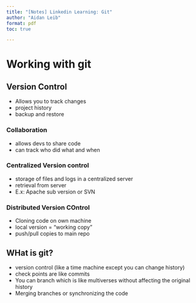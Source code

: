 ```yaml
---
title: "[Notes] Linkedin Learning: Git"
author: "Aidan Leib"
format: pdf
toc: true

---
```


# Working with git

## Version Control

* Allows you to track changes
* project history
* backup and restore

### Collaboration

* allows devs to share code
* can track who did what and when

### Centralized Version control

* storage of files and logs in a centralized server
* retrieval from server
* E.x: Apache sub version or SVN

### Distributed Version COntrol

* Cloning code on own machine
* local version = "working copy"
* push/pull copies to main repo

## WHat is git?

* version control (like a time machine except you can change history)
* check points are like commits
* You can branch which is like multiverses without affecting the original history
* Merging branches or synchronizing the code

